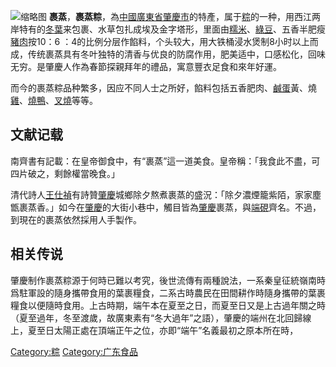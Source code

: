 {{Unreferenced|time=2020-03-31}}
[[File:A_Zongzi_of_Great_from_Nam_Long_Congee_Shop.jpg|缩略图]]
'''裹蒸'''，'''裹蒸粽'''，為[[中國|中國]][[廣東省|廣東省]][[肇慶市|肇慶市]]的特產，属于[[粽|粽]]的一种，用西江两岸特有的[[冬葉|冬葉]]来包裹、水草包扎成埃及金字塔形，里面由[[糯米|糯米]]、[[綠豆|綠豆]]、五香半肥瘦[[豬肉|豬肉]]按10：6 ：4的比例分层作餡料，个头较大，用大铁桶浸水煲制8小时以上而成，传统裹蒸具有冬叶独特的清香与优良的防腐作用，肥美适中，口感松化，回味无穷。是肇慶人作為春節探親拜年的禮品，寓意豐衣足食和來年好運。

而今的裹蒸粽品种繁多，因应不同人士之所好，餡料包括五香肥肉、[[鹹蛋|鹹蛋]]黃、燒[[雞|雞]]、[[燒鴨|燒鴨]]、[[叉燒|叉燒]]等等。

==文献记载==

南齊書有記載：在皇帝御食中，有“裹蒸”這一道美食。皇帝稱：「我食此不盡，可四片破之，剩餘權當晚食。」

清代詩人[[王仕禎|王仕禎]]有詩贊[[肇慶|肇慶]]城鄉除夕熬煮裹蒸的盛況：「除夕濃煙籠紫陌，家家塵甑裹蒸香。」如今在[[肇慶|肇慶]]的大街小巷中，觸目皆為[[肇慶|肇慶]]裹蒸，與[[端硯|端硯]]齊名。不過，到現在的裹蒸依然採用人手製作。

==相关传说==

肇慶制作裹蒸粽源于何時已難以考究，後世流傳有兩種說法，一系秦皇征統嶺南時爲駐軍設的隨身攜帶食用的葉裹糧食，二系古時農民在田間耕作時隨身攜帶的葉裹糧食以便隨時食用。上古時期，端午本在夏至之日，而夏至日又是上古過年關之時（夏至過年，冬至渡歲，故廣東素有“冬大過年”之語），肇慶的端州在北回歸線上，夏至日太陽正處在頂端正午之位，亦即“端午”名義最初之原本所在時，{{fact|裹蒸粽的金字塔造型，正由五面八線築成一個端正的頂點垂指上天，蘊含上古稻作糧食與天文曆法的密切關係（端州七星岩“出米洞”內至今供奉主導農耕稻作之天文曆法專家“周氏神”），乃上古農耕先民在夏至日太陽回歸頂端之午位（端午）時，裹糧而蒸之以拜祭太陽，以示稻作與天文一體，是為上古太陽崇拜，其時，預示着隨後之稻作收成將如期而至，上古年關在此，裹蒸與粽子實由此而來（端午粽子紀念屈原之說乃後世人創作的虛構故事）。由于後世之過年從最初的端午夏至日移到春節，原本起源於夏至日的裹蒸粽亦隨之附著于後來的春節上。}}

[[Category:粽|Category:粽]]
[[Category:广东食品|Category:广东食品]]
